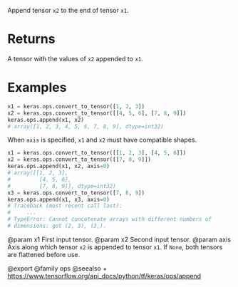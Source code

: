 Append tensor `x2` to the end of tensor `x1`.

# Returns
A tensor with the values of `x2` appended to `x1`.

# Examples
```python
x1 = keras.ops.convert_to_tensor([1, 2, 3])
x2 = keras.ops.convert_to_tensor([[4, 5, 6], [7, 8, 9]])
keras.ops.append(x1, x2)
# array([1, 2, 3, 4, 5, 6, 7, 8, 9], dtype=int32)
```

When `axis` is specified, `x1` and `x2` must have compatible shapes.
```python
x1 = keras.ops.convert_to_tensor([[1, 2, 3], [4, 5, 6]])
x2 = keras.ops.convert_to_tensor([[7, 8, 9]])
keras.ops.append(x1, x2, axis=0)
# array([[1, 2, 3],
#         [4, 5, 6],
#         [7, 8, 9]], dtype=int32)
x3 = keras.ops.convert_to_tensor([7, 8, 9])
keras.ops.append(x1, x3, axis=0)
# Traceback (most recent call last):
#     ...
# TypeError: Cannot concatenate arrays with different numbers of
# dimensions: got (2, 3), (3,).
```

@param x1 First input tensor.
@param x2 Second input tensor.
@param axis Axis along which tensor `x2` is appended to tensor `x1`.
    If `None`, both tensors are flattened before use.

@export
@family ops
@seealso
+ <https://www.tensorflow.org/api_docs/python/tf/keras/ops/append>
